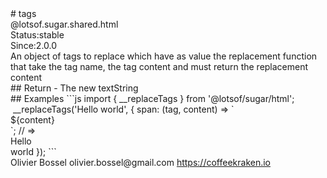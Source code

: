 <div class="docmap-mdx">
# tags
<div class="_namespace">@lotsof.sugar.shared.html</div>
<div class="_metas">
<div class="_status"><span class="_status-label">Status:</span><span class="_status-value -stable">stable</span></div>
<div class="_since"><span class="_since-label">Since:</span><span class="_since-value">2.0.0</span></div>
</div>
<div class="_description">
An object of tags to replace which have as value the replacement function that take the tag name, the tag content and must return the replacement content
</div>
<div class="_return">
## Return
- <span class="_description">The new text</span><span class="_default"></span><span class="_type">String</span>
</div>
<div class="_examples">
## Examples
```js
import { __replaceTags } from '@lotsof/sugar/html';
 __replaceTags('<span>Hello</span> world', {
   span: (tag, content) => `<div>${content}</div>`; // => <div>Hello</div> world
});
```
</div>
<div class="_author">
<span class="_name">Olivier Bossel</span>
<span class="_email">olivier.bossel@gmail.com</span>
<a href="https://coffeekraken.io" target="_blank" class="_url">https://coffeekraken.io</a>
</div>
</div>